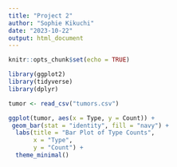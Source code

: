 ```yaml
---
title: "Project 2"
author: "Sophie Kikuchi"
date: "2023-10-22"
output: html_document
---
```


```r
knitr::opts_chunk$set(echo = TRUE)
```

```r
library(ggplot2)
library(tidyverse)
library(dplyr)
```

```r
tumor <- read_csv("tumors.csv")
```

```r
ggplot(tumor, aes(x = Type, y = Count)) +
 geom_bar(stat = "identity", fill = "navy") +
  labs(title = "Bar Plot of Type Counts",
       x = "Type",
       y = "Count") +
  theme_minimal()
```



